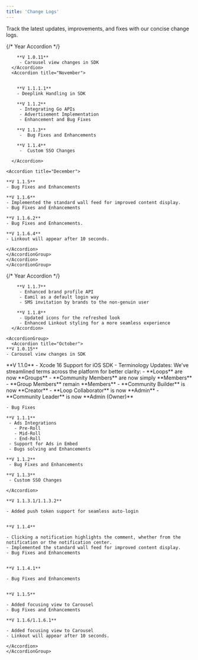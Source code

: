 ```yaml
---
title: 'Change Logs'
---
```



Track the latest updates, improvements, and fixes with our concise change logs.


<Tabs>
  <Tab title="Android">
   <AccordionGroup>
   <Accordion title="2024"> {/* Year Accordion */}
    <AccordionGroup>
      <Accordion title="October">

        **V 1.0.11**
         - Carousel view changes in SDK
      </Accordion>
      <Accordion title="November">
      

        **V 1.1.1.1**
        - Deeplink Handling in SDK

        **V 1.1.2**
         - Integrating Go APIs
         - Advertisement Implementation
         - Enhancement and Bug Fixes
       
        **V 1.1.3**
         -  Bug Fixes and Enhancements

        **V 1.1.4**
         -  Custom SSO Changes

      </Accordion>
    
    <Accordion title="December">

    **V 1.1.5**
    - Bug Fixes and Enhancements

    **V 1.1.6**
    - Implemented the standard wall feed for improved content display.
    - Bug Fixes and Enhancements

    **V 1.1.6.2**
    - Bug Fixes and Enhancements.

    **V 1.1.6.4**
    - Linkout will appear after 10 seconds.

    </Accordion>
    </AccordionGroup>
    </Accordion>
    </AccordionGroup>


  <AccordionGroup>
   <Accordion title="2025"> {/* Year Accordion */}
    <AccordionGroup>
      <Accordion title="January">

        **V 1.1.7**
         - Enhanced brand profile API
         - Eamil as a default login way
         - SMS invitation by brands to the non-genuin user    

        **V 1.1.8**
         - Updated icons for the refreshed look
         - Enhanced Linkout styling for a more seamless experience
      </Accordion>

  </Tab>
<Tabs>

 

  <Tab title="iOS">

    <AccordionGroup>
      <Accordion title="October">
    **V 1.0.15**
    - Carousel view changes in SDK
   </Accordion>
      <Accordion title="November">
    **V 1.1.0**
     - Xcode 16 Support for iOS SDK
     - Terminology Updates: We’ve streamlined terms across the platform for better clarity:
       - **Loops** are now **Groups**
       - **Community Members** are now simply **Members**
       - **Group Members** remain **Members**
       - **Community Builder** is now **Creator**
       - **Loop Collaborator** is now **Admin**
       - **Community Leader** is now **Admin (Owner)**

    - Bug Fixes  

    **V 1.1.1**
     - Ads Integrations
       - Pre-Roll 
       - Mid-Roll
       - End-Roll
     - Support for Ads in Embed
     - Bugs solving and Enhancements

    **V 1.1.2**
     - Bug Fixes and Enhancements

    **V 1.1.3**
     - Custom SSO Changes
    
    </Accordion>
  <Accordion title="December">

    **V 1.1.3.1/1.1.3.2**

    - Added push token support for seamless auto-login
    

    **V 1.1.4**

    - Clicking a notification highlights the comment, whether from the notification or the notification center.
    - Implemented the standard wall feed for improved content display.
    - Bug Fixes and Enhancements
    

    **V 1.1.4.1**

    - Bug Fixes and Enhancements
 

    **V 1.1.5**

    - Added focusing view to Carousel
    - Bug Fixes and Enhancements

    **V 1.1.6/1.1.6.1**

    - Added focusing view to Carousel
    - Linkout will appear after 10 seconds.

    </Accordion>
    </AccordionGroup>
  </Tab>
</Tabs>
